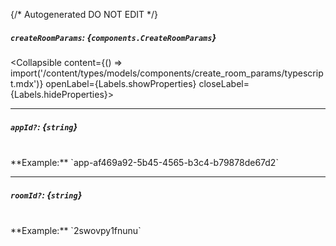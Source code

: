 {/* Autogenerated DO NOT EDIT  */}

##### `createRoomParams`: *{`components.CreateRoomParams`}*
<Collapsible content={() => import('/content/types/models/components/create_room_params/typescript.mdx')} openLabel={Labels.showProperties} closeLabel={Labels.hideProperties}>
</Collapsible>

---
##### `appId?`: *{`string`}*
<br/>
**Example:** `app-af469a92-5b45-4565-b3c4-b79878de67d2`

---
##### `roomId?`: *{`string`}*
<br/>
**Example:** `2swovpy1fnunu`


